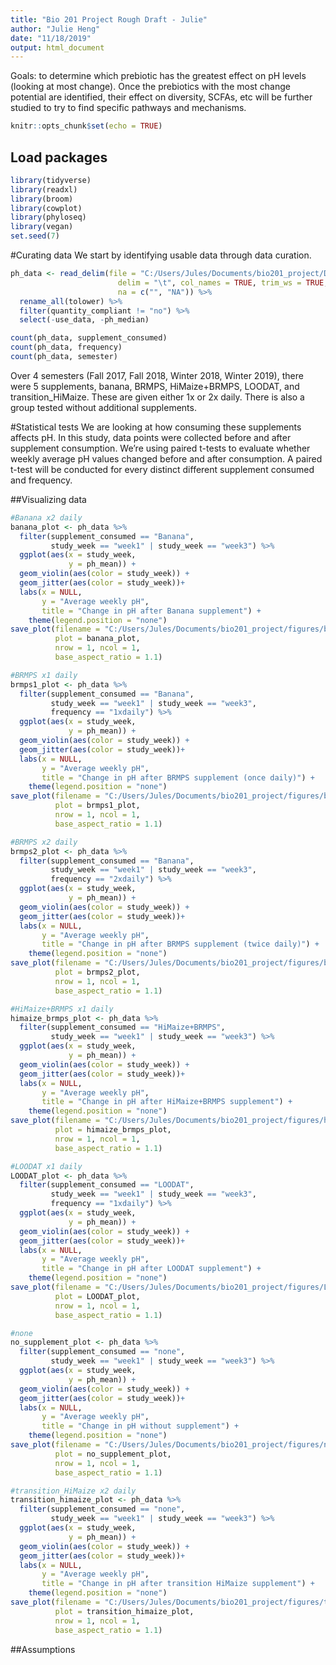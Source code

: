 ```yaml
---
title: "Bio 201 Project Rough Draft - Julie"
author: "Julie Heng"
date: "11/18/2019" 
output: html_document
---
```


Goals: to determine which prebiotic has the greatest effect on pH levels (looking at most change). Once the prebiotics with the most change potential are identified, their effect on diversity, SCFAs, etc will be further studied to try to find specific pathways and mechanisms.

```r
knitr::opts_chunk$set(echo = TRUE)
```

## Load packages
```r
library(tidyverse)
library(readxl)
library(broom)
library(cowplot)
library(phyloseq)
library(vegan)
set.seed(7)
```

#Curating data
We start by identifying usable data through data curation. 

```r
ph_data <- read_delim(file = "C:/Users/Jules/Documents/bio201_project/DB_v_0.08/ph_wkly.txt",
                        delim = "\t", col_names = TRUE, trim_ws = TRUE, 
                        na = c("", "NA")) %>%
  rename_all(tolower) %>% 
  filter(quantity_compliant != "no") %>% 
  select(-use_data, -ph_median)

count(ph_data, supplement_consumed)
count(ph_data, frequency)
count(ph_data, semester)
```
Over 4 semesters (Fall 2017, Fall 2018, Winter 2018, Winter 2019), there were 5 supplements, banana, BRMPS, HiMaize+BRMPS, LOODAT, and transition_HiMaize. These are given either 1x or 2x daily. There is also a group tested without additional supplements. 


#Statistical tests
We are looking at how consuming these supplements affects pH. In this study, data points were collected before and after supplement consumption. We're using paired t-tests to evaluate whether weekly average pH values changed before and after consumption. A paired t-test will be conducted for every distinct different supplement consumed and frequency.

##Visualizing data
```r
#Banana x2 daily
banana_plot <- ph_data %>%
  filter(supplement_consumed == "Banana",
         study_week == "week1" | study_week == "week3") %>% 
  ggplot(aes(x = study_week, 
             y = ph_mean)) + 
  geom_violin(aes(color = study_week)) +
  geom_jitter(aes(color = study_week))+
  labs(x = NULL,
       y = "Average weekly pH",
       title = "Change in pH after Banana supplement") +
    theme(legend.position = "none")
save_plot(filename = "C:/Users/Jules/Documents/bio201_project/figures/banana_plot.pdf",
          plot = banana_plot,
          nrow = 1, ncol = 1,
          base_aspect_ratio = 1.1)

#BRMPS x1 daily
brmps1_plot <- ph_data %>%
  filter(supplement_consumed == "Banana",
         study_week == "week1" | study_week == "week3",
         frequency == "1xdaily") %>% 
  ggplot(aes(x = study_week, 
             y = ph_mean)) + 
  geom_violin(aes(color = study_week)) +
  geom_jitter(aes(color = study_week))+
  labs(x = NULL,
       y = "Average weekly pH",
       title = "Change in pH after BRMPS supplement (once daily)") +
    theme(legend.position = "none")
save_plot(filename = "C:/Users/Jules/Documents/bio201_project/figures/brmps1_plot.pdf",
          plot = brmps1_plot,
          nrow = 1, ncol = 1,
          base_aspect_ratio = 1.1)

#BRMPS x2 daily
brmps2_plot <- ph_data %>%
  filter(supplement_consumed == "Banana",
         study_week == "week1" | study_week == "week3",
         frequency == "2xdaily") %>% 
  ggplot(aes(x = study_week, 
             y = ph_mean)) + 
  geom_violin(aes(color = study_week)) +
  geom_jitter(aes(color = study_week))+
  labs(x = NULL,
       y = "Average weekly pH",
       title = "Change in pH after BRMPS supplement (twice daily)") +
    theme(legend.position = "none")
save_plot(filename = "C:/Users/Jules/Documents/bio201_project/figures/brmps2_plot.pdf",
          plot = brmps2_plot,
          nrow = 1, ncol = 1,
          base_aspect_ratio = 1.1)

#HiMaize+BRMPS x1 daily
himaize_brmps_plot <- ph_data %>%
  filter(supplement_consumed == "HiMaize+BRMPS",
         study_week == "week1" | study_week == "week3") %>% 
  ggplot(aes(x = study_week, 
             y = ph_mean)) + 
  geom_violin(aes(color = study_week)) +
  geom_jitter(aes(color = study_week))+
  labs(x = NULL,
       y = "Average weekly pH",
       title = "Change in pH after HiMaize+BRMPS supplement") +
    theme(legend.position = "none")
save_plot(filename = "C:/Users/Jules/Documents/bio201_project/figures/himaize_brmps_plot.pdf",
          plot = himaize_brmps_plot,
          nrow = 1, ncol = 1,
          base_aspect_ratio = 1.1)

#LOODAT x1 daily
LOODAT_plot <- ph_data %>%
  filter(supplement_consumed == "LOODAT",
         study_week == "week1" | study_week == "week3",
         frequency == "1xdaily") %>% 
  ggplot(aes(x = study_week, 
             y = ph_mean)) + 
  geom_violin(aes(color = study_week)) +
  geom_jitter(aes(color = study_week))+
  labs(x = NULL,
       y = "Average weekly pH",
       title = "Change in pH after LOODAT supplement") +
    theme(legend.position = "none")
save_plot(filename = "C:/Users/Jules/Documents/bio201_project/figures/LOODAT_plot.pdf",
          plot = LOODAT_plot,
          nrow = 1, ncol = 1,
          base_aspect_ratio = 1.1)

#none
no_supplement_plot <- ph_data %>%
  filter(supplement_consumed == "none",
         study_week == "week1" | study_week == "week3") %>% 
  ggplot(aes(x = study_week, 
             y = ph_mean)) + 
  geom_violin(aes(color = study_week)) +
  geom_jitter(aes(color = study_week))+
  labs(x = NULL,
       y = "Average weekly pH",
       title = "Change in pH without supplement") +
    theme(legend.position = "none")
save_plot(filename = "C:/Users/Jules/Documents/bio201_project/figures/no_supplement_plot.pdf",
          plot = no_supplement_plot,
          nrow = 1, ncol = 1,
          base_aspect_ratio = 1.1)

#transition_HiMaize x2 daily
transition_himaize_plot <- ph_data %>%
  filter(supplement_consumed == "none",
         study_week == "week1" | study_week == "week3") %>% 
  ggplot(aes(x = study_week, 
             y = ph_mean)) + 
  geom_violin(aes(color = study_week)) +
  geom_jitter(aes(color = study_week))+
  labs(x = NULL,
       y = "Average weekly pH",
       title = "Change in pH after transition HiMaize supplement") +
    theme(legend.position = "none")
save_plot(filename = "C:/Users/Jules/Documents/bio201_project/figures/transition_himaize_plot.pdf",
          plot = transition_himaize_plot,
          nrow = 1, ncol = 1,
          base_aspect_ratio = 1.1)
```

##Assumptions